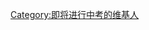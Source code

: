 {{Userbox
 |id-c=#ffffff
 |info-c=#CCF
 |id=
即将<br />
中考
 |id-s=11
 |info=这个用户'''[[:Category:即将进行中考的维基人|<span style="color:black">即将</span>]]进行[[高级中等学校招生考试]]'''。
 |info-s=10
 |border-c=#0000aa}}
[[Category:即将进行中考的维基人]]<noinclude>
</noinclude>